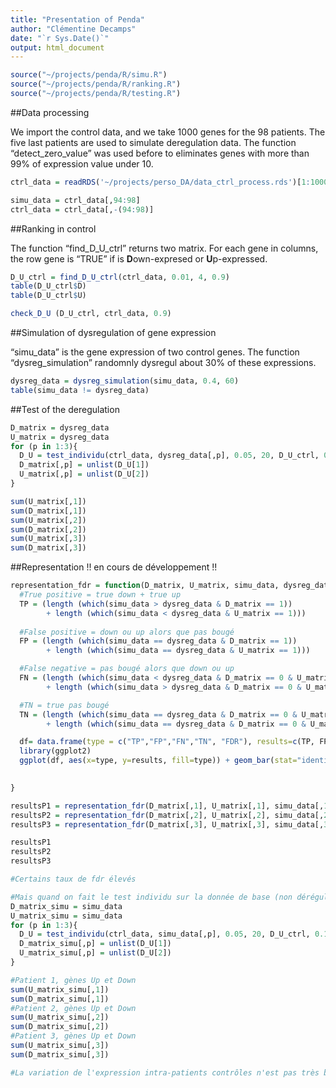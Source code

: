 ```yaml
---
title: "Presentation of Penda"
author: "Clémentine Decamps"
date: "`r Sys.Date()`"
output: html_document
---
```



```r
source("~/projects/penda/R/simu.R")
source("~/projects/penda/R/ranking.R")
source("~/projects/penda/R/testing.R")

```



##Data processing

We import the control data, and we take 1000 genes for the 98 patients.
The five last patients are used to simulate deregulation data.
The function "detect_zero_value" was used before to eliminates genes with more than 99% of expression value under 10.
```r
ctrl_data = readRDS('~/projects/perso_DA/data_ctrl_process.rds')[1:1000,]

simu_data = ctrl_data[,94:98]
ctrl_data = ctrl_data[,-(94:98)]

```


##Ranking in control

The function "find_D_U_ctrl" returns two matrix. For each gene in columns, the row gene is 
"TRUE" if is **D**own-expresed or **U**p-expressed.

```r

D_U_ctrl = find_D_U_ctrl(ctrl_data, 0.01, 4, 0.9)
table(D_U_ctrl$D)
table(D_U_ctrl$U)

check_D_U (D_U_ctrl, ctrl_data, 0.9)

```

##Simulation of dysregulation of gene expression

"simu_data" is the gene expression of two control genes. The function "dysreg_simulation" randomnly dysregul about 30% of these expressions.

```r

dysreg_data = dysreg_simulation(simu_data, 0.4, 60)
table(simu_data != dysreg_data)

```


##Test of the deregulation


```r


D_matrix = dysreg_data
U_matrix = dysreg_data
for (p in 1:3){
  D_U = test_individu(ctrl_data, dysreg_data[,p], 0.05, 20, D_U_ctrl, 0.1)
  D_matrix[,p] = unlist(D_U[1])
  U_matrix[,p] = unlist(D_U[2])
}

sum(U_matrix[,1])
sum(D_matrix[,1])
sum(U_matrix[,2])
sum(D_matrix[,2])
sum(U_matrix[,3])
sum(D_matrix[,3])
```

##Representation
!! en cours de développement !!

```r



representation_fdr = function(D_matrix, U_matrix, simu_data, dysreg_data){
  #True positive = true down + true up
  TP = (length (which(simu_data > dysreg_data & D_matrix == 1)) 
        + length (which(simu_data < dysreg_data & U_matrix == 1)))
  
  #False positive = down ou up alors que pas bougé
  FP = (length (which(simu_data == dysreg_data & D_matrix == 1)) 
        + length (which(simu_data == dysreg_data & U_matrix == 1)))

  #False negative = pas bougé alors que down ou up
  FN = (length (which(simu_data < dysreg_data & D_matrix == 0 & U_matrix == 0)) 
        + length (which(simu_data > dysreg_data & D_matrix == 0 & U_matrix == 0)))

  #TN = true pas bougé
  TN = (length (which(simu_data == dysreg_data & D_matrix == 0 & U_matrix == 0)) 
        + length (which(simu_data == dysreg_data & D_matrix == 0 & U_matrix == 0)))

  df= data.frame(type = c("TP","FP","FN","TN", "FDR"), results=c(TP, FP, FN, TN, (FP/(TP+FP))))
  library(ggplot2)
  ggplot(df, aes(x=type, y=results, fill=type)) + geom_bar(stat="identity") + geom_text(aes(label=results), vjust=1)

  
}

resultsP1 = representation_fdr(D_matrix[,1], U_matrix[,1], simu_data[,1], dysreg_data[,1])
resultsP2 = representation_fdr(D_matrix[,2], U_matrix[,2], simu_data[,2], dysreg_data[,2])
resultsP3 = representation_fdr(D_matrix[,3], U_matrix[,3], simu_data[,3], dysreg_data[,3])

resultsP1
resultsP2
resultsP3

#Certains taux de fdr élevés

#Mais quand on fait le test individu sur la donnée de base (non dérégulée) par rapport aux autres contrôles...
D_matrix_simu = simu_data
U_matrix_simu = simu_data
for (p in 1:3){
  D_U = test_individu(ctrl_data, simu_data[,p], 0.05, 20, D_U_ctrl, 0.1)
  D_matrix_simu[,p] = unlist(D_U[1])
  U_matrix_simu[,p] = unlist(D_U[2])
}

#Patient 1, gènes Up et Down
sum(U_matrix_simu[,1])
sum(D_matrix_simu[,1])
#Patient 2, gènes Up et Down
sum(U_matrix_simu[,2])
sum(D_matrix_simu[,2])
#Patient 3, gènes Up et Down
sum(U_matrix_simu[,3])
sum(D_matrix_simu[,3])

#La variation de l'expression intra-patients contrôles n'est pas très bien gérée par les tests (résultats sur 588 gènes, 45 gènes ~= 7.5%)

```
